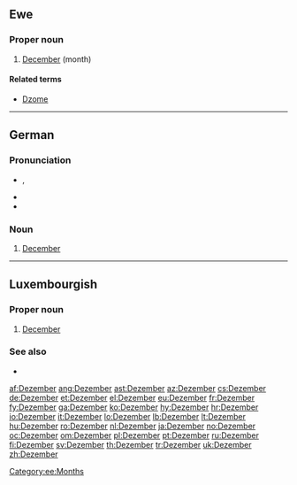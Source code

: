 ==Ewe==

===Proper noun===
{{infl|ee|proper noun}}

# [[December]] (month)

====Related terms====
* [[Dzome]]

[[Category:ee:Months]]

----

==German==

===Pronunciation===
*{{IPA|lang=de|[deˈtsɛmbɐ]}}, {{SAMPA|[de"tsEmb6]}}
* {{hyphenation|De-zem-ber}}
* {{audio|De-Dezember.ogg|audio}}

===Noun===
{{infl|de|noun}}

# [[December]]

----

==Luxembourgish==

===Proper noun===
{{infl|lb|proper noun|g=m}}

# [[December]] 

===See also===
* {{list|lb|Gregorian calendar months}}

[[af:Dezember]]
[[ang:Dezember]]
[[ast:Dezember]]
[[az:Dezember]]
[[cs:Dezember]]
[[de:Dezember]]
[[et:Dezember]]
[[el:Dezember]]
[[eu:Dezember]]
[[fr:Dezember]]
[[fy:Dezember]]
[[ga:Dezember]]
[[ko:Dezember]]
[[hy:Dezember]]
[[hr:Dezember]]
[[io:Dezember]]
[[it:Dezember]]
[[lo:Dezember]]
[[lb:Dezember]]
[[lt:Dezember]]
[[hu:Dezember]]
[[ro:Dezember]]
[[nl:Dezember]]
[[ja:Dezember]]
[[no:Dezember]]
[[oc:Dezember]]
[[om:Dezember]]
[[pl:Dezember]]
[[pt:Dezember]]
[[ru:Dezember]]
[[fi:Dezember]]
[[sv:Dezember]]
[[th:Dezember]]
[[tr:Dezember]]
[[uk:Dezember]]
[[zh:Dezember]]